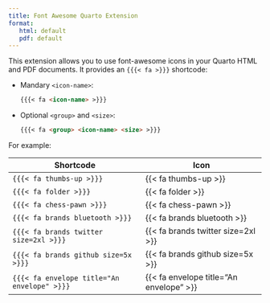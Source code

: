 ```yaml
---
title: Font Awesome Quarto Extension
format:
   html: default
   pdf: default
---
```


This extension allows you to use font-awesome icons in your Quarto HTML and PDF documents.
It provides an `{{{< fa >}}}` shortcode:

- Mandary `<icon-name>`:
  ``` markdown
  {{{< fa <icon-name> >}}}
  ```

- Optional `<group>` and `<size>`:
  ``` markdown
  {{{< fa <group> <icon-name> <size> >}}}
  ```

For example:

| Shortcode                                     | Icon                                      |
|-----------------------------------------------|-------------------------------------------|
| `{{{< fa thumbs-up >}}}`                      | {{< fa thumbs-up >}}                      |
| `{{{< fa folder >}}}`                         | {{< fa folder >}}                         |
| `{{{< fa chess-pawn >}}}`                     | {{< fa chess-pawn >}}                     |
| `{{{< fa brands bluetooth >}}}`               | {{< fa brands bluetooth >}}               |
| `{{{< fa brands twitter size=2xl >}}}`        | {{< fa brands twitter size=2xl >}}        |
| `{{{< fa brands github size=5x >}}}`          | {{< fa brands github size=5x >}}          |
| `{{{< fa envelope title="An envelope" >}}}` | {{< fa envelope title="An envelope" >}} |
